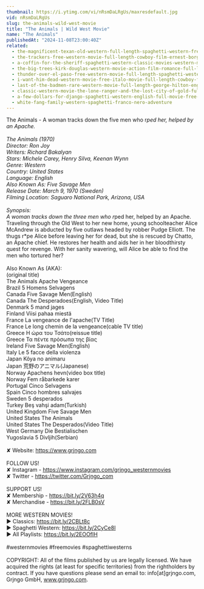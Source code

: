 ```yaml
---
thumbnail: https://i.ytimg.com/vi/nRsmDaLRgUs/maxresdefault.jpg
vid: nRsmDaLRgUs
slug: the-animals-wild-west-movie
title: "The Animals | Wild West Movie"
name: "The Animals"
publishedAt: "2024-11-08T23:00:40Z"
related:
  - the-magnificent-texan-old-western-full-length-spaghetti-western-free-youtube-movie
  - the-trackers-free-western-movie-full-length-cowboy-film-ernest-borgnine-free-movies
  - a-coffin-for-the-sheriff-spaghetti-western-classic-movies-western-movie-cowboy-film
  - the-big-trees-kirk-douglas-western-movie-action-film-romance-full-length-movie
  - thunder-over-el-paso-free-western-movie-full-length-spaghetti-western-full-action-movie
  - i-want-him-dead-western-movie-free-italo-movie-full-length-cowboy-film
  - last-of-the-badmen-rare-western-movie-full-length-george-hilton-english-full-movie
  - classic-western-movie-the-lone-ranger-and-the-lost-city-of-gold-full-length-english
  - a-few-dollars-for-django-spaghetti-western-english-full-movie-free-full-youtube-movies
  - white-fang-family-western-spaghetti-franco-nero-adventure
---
```


The Animals - A woman tracks down the five men who r*ped her, helped by an Apache.<br />
<br />
The Animals (1970)<br />
Director: Ron Joy<br />
Writers: Richard Bakalyan<br />
Stars: Michele Carey, Henry Silva, Keenan Wynn<br />
Genre: Western<br />
Country: United States<br />
Language: English<br />
Also Known As: Five Savage Men<br />
Release Date: March 9, 1970 (Sweden)<br />
Filming Location: Saguaro National Park, Arizona, USA<br />
<br />
Synopsis:<br />
A woman tracks down the three men who r*ped her, helped by an Apache. Traveling through the Old West to her new home, young schoolteacher Alice McAndrew is abducted by five outlaws headed by robber Pudge Elliott. The thugs r*pe Alice before leaving her for dead, but she is rescued by Chatto, an Apache chief. He restores her health and aids her in her bloodthirsty quest for revenge. With her sanity wavering, will Alice be able to find the men who tortured her?<br />
<br />
Also Known As (AKA):<br />
(original title)<br />
The Animals Apache Vengeance<br />
Brazil 5 Homens Selvagens<br />
Canada Five Savage Men(English)<br />
Canada The Desperadoes(English, Video Title)<br />
Denmark 5 mand jages<br />
Finland Viisi pahaa miestä<br />
France La vengeance de l'apache(TV Title)<br />
France Le long chemin de la vengeance(cable TV title)<br />
Greece Η ώρα του Τσάτο(reissue title)<br />
Greece Τα πέντε πρόσωπα της βίας<br />
Ireland Five Savage Men(English)<br />
Italy Le 5 facce della violenza<br />
Japan Kôya no animaru<br />
Japan 荒野のアニマル(Japanese)<br />
Norway Apachens hevn(video box title)<br />
Norway Fem råbarkede karer<br />
Portugal Cinco Selvagens<br />
Spain Cinco hombres salvajes<br />
Sweden 5 desperados<br />
Turkey Beş vahşi adam(Turkish)<br />
United Kingdom Five Savage Men<br />
United States The Animals<br />
United States The Desperados(Video Title)<br />
West Germany Die Bestialischen<br />
Yugoslavia 5 Divljih(Serbian)<br />
<br />
✘ Website: https://www.grjngo.com<br />
<br />
FOLLOW US!<br />
✘ Instagram - https://www.instagram.com/grjngo_westernmovies<br />
✘ Twitter - https://twitter.com/Grjngo_com<br />
<br />
SUPPORT US!<br />
✘ Membership - https://bit.ly/2V63h4q<br />
✘ Merchandise - https://bit.ly/2FLB0sV<br />
<br />
MORE WESTERN MOVIES! <br />
► Classics: https://bit.ly/2CBLt8c <br />
► Spaghetti Western: https://bit.ly/2CyCe8I <br />
► All Playlists: https://bit.ly/2EOOfIH <br />
<br />
#westernmovies #freemovies #spaghettiwesterns<br />
<br />
COPYRIGHT: All of the films published by us are legally licensed. We have acquired the rights (at least for specific territories) from the rightholders by contract. If you have questions please send an email to: info[at]grjngo.com, Grjngo GmbH, www.grjngo.com.